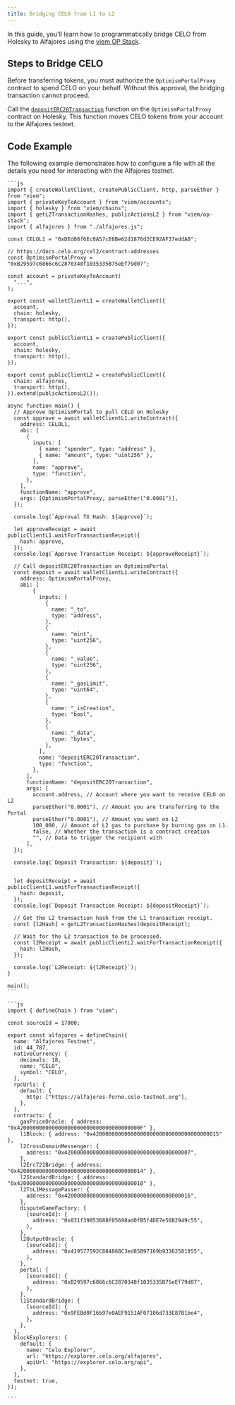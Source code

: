 ```yaml
---
title: Bridging CELO from L1 to L2
---
```



In this guide, you'll learn how to programmatically bridge CELO from Holesky to Alfajores using the [viem OP Stack](https://viem.sh/op-stack).  

## Steps to Bridge CELO

Before transferring tokens, you must authorize the `OptimismPortalProxy` contract to spend CELO on your behalf. Without this approval, the bridging transaction cannot proceed.

Call the [`depositERC20Transaction`](https://viem.sh/op-stack/actions/depositTransaction#deposittransaction) function on the `OptimismPortalProxy` contract on Holesky. This function moves CELO tokens from your account to the Alfajores testnet.

## Code Example
The following example demonstrates how to configure a file with all the details you need for interacting with the Alfajores testnet.


<Tabs>
  <TabItem value="index.js" label="index.js" default>

    ```js
    import { createWalletClient, createPublicClient, http, parseEther } from "viem";
    import { privateKeyToAccount } from "viem/accounts";
    import { holesky } from "viem/chains";
    import { getL2TransactionHashes, publicActionsL2 } from "viem/op-stack";
    import { alfajores } from "./alfajores.js";

    const CELOL1 = "0xDEd08f6Ec0A57cE6Be62d1876d2CE92AF37eddA0";

    // https://docs.celo.org/cel2/contract-addresses
    const OptimismPortalProxy = "0xB29597c6866c6C2870348f1035335B75eEf79d07";

    const account = privateKeyToAccount(
      "...",
    );

    export const walletClientL1 = createWalletClient({
      account,
      chain: holesky,
      transport: http(),
    });

    export const publicClientL1 = createPublicClient({
      account,
      chain: holesky,
      transport: http(),
    });

    export const publicClientL2 = createPublicClient({
      chain: alfajores,
      transport: http(),
    }).extend(publicActionsL2());

    async function main() {
      // Approve OptimismPortal to pull CELO on Holesky
      const approve = await walletClientL1.writeContract({
        address: CELOL1,
        abi: [
          {
            inputs: [
              { name: "spender", type: "address" },
              { name: "amount", type: "uint256" },
            ],
            name: "approve",
            type: "function",
          },
        ],
        functionName: "approve",
        args: [OptimismPortalProxy, parseEther("0.0001")],
      });

      console.log(`Approval TX Hash: ${approve}`);

      let approveReceipt = await publicClientL1.waitForTransactionReceipt({
        hash: approve,
      });
      console.log(`Approve Transaction Receipt: ${approveReceipt}`);

      // Call depositERC20Transaction on OptimismPortal
      const deposit = await walletClientL1.writeContract({
        address: OptimismPortalProxy,
        abi: [
            {
              inputs: [
                {
                  name: "_to",
                  type: "address",
                },
                {
                  name: "mint",
                  type: "uint256",
                },
                {
                  name: "_value",
                  type: "uint256",
                },
                {
                  name: "_gasLimit",
                  type: "uint64",
                },
                {
                  name: "_isCreation",
                  type: "bool",
                },
                {
                  name: "_data",
                  type: "bytes",
                },
              ],
              name: "depositERC20Transaction",
              type: "function",
            },
          ],
          functionName: "depositERC20Transaction",
          args: [
            account.address, // Account where you want to receive CELO on L2
            parseEther("0.0001"), // Amount you are transferring to the Portal
            parseEther("0.0001"), // Amount you want on L2
            100_000, // Amount of L2 gas to purchase by burning gas on L1.
            false, // Whether the transaction is a contract creation
            "", // Data to trigger the recipient with
          ],
      });

      console.log(`Deposit Transaction: ${deposit}`);


      let depositReceipt = await publicClientL1.waitForTransactionReceipt({
        hash: deposit,
      });
      console.log(`Deposit Transaction Receipt: ${depositReceipt}`);

      // Get the L2 transaction hash from the L1 transaction receipt.
      const [l2Hash] = getL2TransactionHashes(depositReceipt);

      // Wait for the L2 transaction to be processed.
      const l2Receipt = await publicClientL2.waitForTransactionReceipt({
        hash: l2Hash,
      });

      console.log(`L2Receipt: ${l2Receipt}`);
    }

    main();
    ```

  </TabItem>

  <TabItem value="alfajores.js" label="alfajores.js">

    ```js
    import { defineChain } from "viem";

    const sourceId = 17000;

    export const alfajores = defineChain({
      name: "Alfajores Testnet",
      id: 44_787,
      nativeCurrency: {
        decimals: 18,
        name: "CELO",
        symbol: "CELO",
      },
      rpcUrls: {
        default: {
          http: ["https://alfajores-forno.celo-testnet.org"],
        },
      },
      contracts: {
        gasPriceOracle: { address: "0x420000000000000000000000000000000000000F" },
        l1Block: { address: "0x4200000000000000000000000000000000000015" },
        l2CrossDomainMessenger: {
          address: "0x4200000000000000000000000000000000000007",
        },
        l2Erc721Bridge: { address: "0x4200000000000000000000000000000000000014" },
        l2StandardBridge: { address: "0x4200000000000000000000000000000000000010" },
        l2ToL1MessagePasser: {
          address: "0x4200000000000000000000000000000000000016",
        },
        disputeGameFactory: {
          [sourceId]: {
            address: "0x831f39053688f05698ad0fB5f4DE7e56B2949c55",
          },
        },
        l2OutputOracle: {
          [sourceId]: {
            address: "0x419577592C884868C3ed85B97169b93362581855",
          },
        },
        portal: {
          [sourceId]: {
            address: "0xB29597c6866c6C2870348f1035335B75eEf79d07",
          },
        },
        l1StandardBridge: {
          [sourceId]: {
            address: "0x9FEBd0F16b97e0AEF9151AF07106d733E87B1be4",
          },
        },
      },
      blockExplorers: {
        default: {
          name: "Celo Explorer",
          url: "https://explorer.celo.org/alfajores",
          apiUrl: "https://explorer.celo.org/api",
        },
      },
      testnet: true,
    });

    ```

  </TabItem>
</Tabs>
